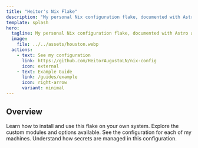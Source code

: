 ```yaml
---
title: "Heitor's Nix Flake"
description: "My personal Nix configuration flake, documented with Astro and Starlight."
template: splash
hero:
  tagline: My personal Nix configuration flake, documented with Astro and Starlight.
  image:
    file: ../../assets/houston.webp
  actions:
    - text: See my configuration
      link: https://github.com/HeitorAugustoLN/nix-config
      icon: external
    - text: Example Guide
      link: /guides/example
      icon: right-arrow
      variant: minimal
---
```



## Overview

<CardGrid stagger>
  <Card title="Installation" icon="rocket">
    Learn how to install and use this flake on your own system.
  </Card>
  <Card title="Modules" icon="puzzle">
    Explore the custom modules and options available.
  </Card>
  <Card title="Hosts" icon="laptop">
    See the configuration for each of my machines.
  </Card>
  <Card title="Secrets" icon="key">
    Understand how secrets are managed in this configuration.
  </Card>
</CardGrid>
